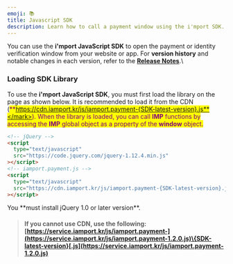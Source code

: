 ```yaml
---
emoji: 📚
title: Javascript SDK
description: Learn how to call a payment window using the i'mport SDK.
---
```




You can use the **i'mport JavaScript SDK** to open the payment or identity verification window from your website or app. For **version history** and notable changes in each version, refer to the [**Release Notes**](sdk-release-note).\

### Loading SDK Library <a href="#sdk-library" id="sdk-library"></a>

To use the **i'mport JavaScript SDK**, you must first load the library on the page as shown below. It is recommended to load it from the CDN (<mark style="color:purple;">**https://cdn.iamport.kr/js/iamport.payment-{SDK-latest-version}.js**</mark>). When the library is loaded, you can call **IMP** functions by accessing the **IMP** global object as a property of the **window** object.

```html title="HTML"
<!-- jQuery -->
<script
  type="text/javascript"
  src="https://code.jquery.com/jquery-1.12.4.min.js"
></script>
<!-- iamport.payment.js -->
<script
  type="text/javascript"
  src="https://cdn.iamport.kr/js/iamport.payment-{SDK-latest-version}.js"
></script>
```

<Hint style="warning">
You **must install jQuery 1.0 or later version**.

</Hint>

> #### **If you cannot use CDN**, use the following: [https://service.iamport.kr/js/iamport.payment-](https://service.iamport.kr/js/iamport.payment-1.2.0.js)\{SDK-latest-version}[.js](https://service.iamport.kr/js/iamport.payment-1.2.0.js)
